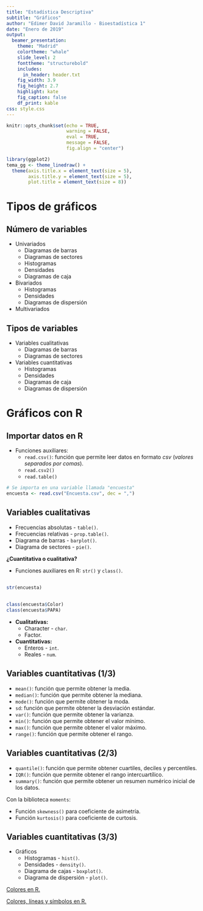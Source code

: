 ```yaml
---
title: "Estadística Descriptiva"
subtitle: "Gráficos"
author: "Edimer David Jaramillo - Bioestadística 1"
date: "Enero de 2019"
output: 
  beamer_presentation:
    theme: "Madrid"
    colortheme: "whale"
    slide_level: 2
    fonttheme: "structurebold"
    includes:
      in_header: header.txt
    fig_width: 3.9
    fig_height: 2.7
    highlight: kate
    fig_caption: false
    df_print: kable
css: style.css       
---
```


```r
knitr::opts_chunk$set(echo = TRUE,
                      warning = FALSE,
                      eval = TRUE,
                      message = FALSE,
                      fig.align = "center")

library(ggplot2)
tema_gg <- theme_linedraw() +
  theme(axis.title.x = element_text(size = 5),
        axis.title.y = element_text(size = 5),
        plot.title = element_text(size = 8))
```

# Tipos de gráficos

## Número de variables

  - Univariados
      - Diagramas de barras
      - Diagramas de sectores
      - Histogramas
      - Densidades
      - Diagramas de caja
  - Bivariados
      - Histogramas
      - Densidades
      - Diagramas de dispersión
  - Multivariados
  
## Tipos de variables

  - Variables cualitativas
      - Diagramas de barras
      - Diagramas de sectores
  - Variables cuantitativas
      - Histogramas
      - Densidades
      - Diagramas de caja
      - Diagramas de dispersión

# Gráficos con R
      
## Importar datos en R

  - Funciones auxiliares:
      - `read.csv()`: función que permite leer datos en formato *csv* (*valores separados por comas*).
      - `read.csv2()`
      - `read.table()`

```r
# Se importa en una variable llamada "encuesta"
encuesta <- read.csv("Encuesta.csv", dec = ",")
```

## Variables cualitativas

  - Frecuencias absolutas - `table()`.
  - Frecuencias relativas - `prop.table()`.
  - Diagrama de barras - `barplot()`.
  - Diagrama de sectores - `pie()`.
  
**¿Cuantitativa o cualitativa?**

  - Funciones auxiliares en R: `str()` y `class()`.

##
  
```r
str(encuesta)
```

## 

```r
class(encuesta$Color)
class(encuesta$PAPA)
```

  - **Cualitativas:**
      - Character - `char`.
      - Factor.
  - **Cuantitativas:**
      - Enteros - `int`.
      - Reales - `num`.

## Variables cuantitativas (1/3)

  - `mean()`: función que permite obtener la media.
  - `median()`: función que permite obtener la mediana.
  - `mode()`: función que permite obtener la moda.
  - `sd`: función que permite obtener la desviación estándar.
  - `var()`: función que permite obtener la varianza.
  - `min()`: función que permite obtener el valor mínimo.
  - `max()`: función que permite obtener el valor máximo.
  - `range()`: función que permite obtener el rango.

## Variables cuantitativas (2/3)  

  - `quantile()`: función que permite obtener cuartiles, deciles y percentiles.
  - `IQR()`: función que permite obtener el rango intercuartílico.
  - `summary()`: función que permite obtener un resumen numérico inicial de los datos. 
  
Con la biblioteca `moments`:

  - Función `skewness()` para coeficiente de asimetría.
  - Función `kurtosis()` para coeficiente de curtosis.  

## Variables cuantitativas (3/3)

  - Gráficos
      - Histogramas - `hist()`.
      - Densidades - `density()`.
      - Diagrama de cajas - `boxplot()`.
      - Diagrama de dispersión - `plot()`.
      
[Colores en R.](http://www.stat.columbia.edu/~tzheng/files/Rcolor.pdf)

[Colores, líneas y símbolos en R.](https://www.statmethods.net/advgraphs/parameters.html)  
